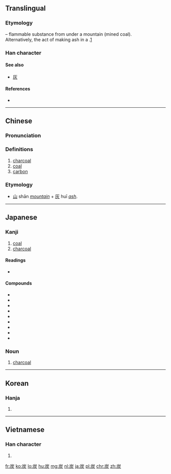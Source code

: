 ==Translingual==
===Etymology===
{{Han compound|屵|t1=mountain, cliff|火|t2=fire|ls=ic}} – flammable substance from under a mountain (mined coal).<br>
Alternatively, the act of making ash {{term|灰||ash|sc=Hani}} in a {{term|山||mountain|sc=Hani}}.[http://www.yellowbridge.com/chinese/character-etymology.php?searchChinese=1&zi=%E7%82%AD]

===Han character===
{{Han char|rn=86|rad=火|as=05|sn=9|four=2228<sub>9</sub>|canj=山大火 (UKF), 山一火 (UMF)|ids=⿱[[山]][[灰]]}}

====See also====
* [[灰]] <!-- visually similar -->

====References====
* {{Han ref|kx=0668.240|dkj=18953|dj=1077.240|hdz=32195.150|uh=70AD|ud=28845|bh=ACB4|bd=44212}}

----

==Chinese==
{{zh-forms}}

===Pronunciation===
{{zh-pron
|m=tàn
|c=taan3
|h=pfs=than
|mn=thòaⁿ
|mc=y
|oc=y
|ma=Zh-tàn.ogg
|cat=n
}}

===Definitions===
# [[charcoal]]
# [[coal]]
# [[carbon]]

===Etymology===
* [[山]] shān ''[[mountain]]'' + [[灰]] huī ''[[ash]]''.

----

==Japanese==

===Kanji===
{{ja-kanji|grade=3|rs=火05}}

# [[coal]]
# [[charcoal]]

====Readings====
* {{ja-readings|on=[[たん]] (tan)|kun=[[すみ]] (sumi)}}

====Compounds====
* {{l|ja|採炭}}
* {{l|ja|薪炭}}
* {{l|ja|炭化|tr=[[たんか]], tanka}}
* {{l|ja|炭鉱|tr=[[たんこう]], tankō}}
* {{l|ja|炭酸|tr=[[たんさん]], tansan}}
* {{l|ja|炭素|tr=[[たんそ]], tanso}}
* {{l|ja|炭田}}
* {{l|ja|泥炭}}
* {{l|ja|木炭}}

===Noun===
{{ja-noun|すみ}}

# [[charcoal]]

----

==Korean==

===Hanja===
{{ko-hanja|hangeul=탄|eumhun=|rv=tan|mr=t'an|y=than}}

# {{defn|lang=ko|sort=火05}}

----

==Vietnamese==

===Han character===
{{vi-hantu|[[than]], [[thán]], [[tro]]|rs=火05}}

# {{defn|lang=vi|sort=火05}}

[[fr:炭]]
[[ko:炭]]
[[lo:炭]]
[[hu:炭]]
[[mg:炭]]
[[nl:炭]]
[[ja:炭]]
[[pl:炭]]
[[chr:炭]]
[[zh:炭]]